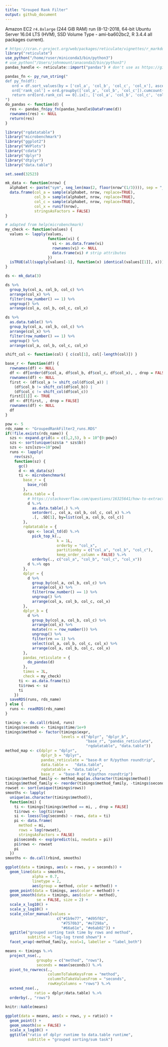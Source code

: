 ```yaml
---
title: "Grouped Rank Filter"
output: github_document
---
```


Amazon EC2 `r4.8xlarge` (244 GiB RAM) run (8-12-2018, 64-bit Ubuntu Server 16.04 LTS (HVM), SSD Volume Type - ami-ba602bc2, R 3.4.4 all packages current).


```r
# https://cran.r-project.org/web/packages/reticulate/vignettes/r_markdown.html
library("reticulate")
use_python("/home/ruser/miniconda3/bin/python3")
# use_python("/Users/johnmount/anaconda3/bin/python3")
pandas_handle <- reticulate::import("pandas") # don't use as https://github.com/rstudio/reticulate/issues/319

pandas_fn <- py_run_string("
def py_fn(df):
   ord = df.sort_values(by = ['col_a', 'col_b', 'col_c', 'col_x'], ascending = [True, True, True, True])
   ord['rank_col'] = ord.groupby(['col_a', 'col_b', 'col_c']).cumcount()
   return ord[ord.rank_col == 0].ix[:, ['col_a', 'col_b', 'col_c', 'col_x']]
")
do_pandas <- function(d) {
  res <- pandas_fn$py_fn(pandas_handle$DataFrame(d))
  rownames(res) <- NULL
  return(res)
}
```


```r
library("rqdatatable")
library("microbenchmark")
library("ggplot2")
library("WVPlots")
library("cdata")
library("dplyr")
library("dtplyr")
library("data.table")

set.seed(32523)

mk_data <- function(nrow) {
  alphabet <- paste("sym", seq_len(max(2, floor(nrow^(1/3)))), sep = "_")
  data.frame(col_a = sample(alphabet, nrow, replace=TRUE),
             col_b = sample(alphabet, nrow, replace=TRUE),
             col_c = sample(alphabet, nrow, replace=TRUE),
             col_x = runif(nrow),
             stringsAsFactors = FALSE)
}
```


```r
# adapted from help(microbenchmark)
my_check <- function(values) {
  values <- lapply(values,
                   function(vi) {
                     vi <- as.data.frame(vi)
                     rownames(vi) <- NULL
                     data.frame(vi) # strip attributes
                   })
  isTRUE(all(sapply(values[-1], function(x) identical(values[[1]], x))))
}
```

```r
ds <- mk_data(3)

ds %>%  
  group_by(col_a, col_b, col_c) %>% 
  arrange(col_x) %>% 
  filter(row_number() == 1) %>%
  ungroup() %>%
  arrange(col_a, col_b, col_c, col_x)

ds %>%  
  as.data.table() %>%
  group_by(col_a, col_b, col_c) %>% 
  arrange(col_x) %>% 
  filter(row_number() == 1) %>%
  ungroup() %>%
  arrange(col_a, col_b, col_c, col_x)
```

```r
shift_col <- function(col) { c(col[1], col[-length(col)]) }

base_r <- function(df) {
  rownames(df) <- NULL
  df <- df[order(df$col_a, df$col_b, df$col_c, df$col_x), , drop = FALSE]
  rownames(df) <- NULL
  first <- (df$col_a != shift_col(df$col_a)) | 
    (df$col_b != shift_col(df$col_b)) | 
    (df$col_c != shift_col(df$col_c))
  first[[1]] <- TRUE
  df <- df[first, , drop = FALSE]
  rownames(df) <- NULL
  df
}
```



```r
pow <- 5
rds_name <- "GroupedRankFilter2_runs.RDS"
if(!file.exists(rds_name)) {
  szs <- expand.grid(a = c(1,2,5), b = 10^{0:pow}) 
  szs <- sort(unique(szs$a * szs$b))
  szs <- szs[szs<=10^pow]
  runs <- lapply(
    rev(szs),
    function(sz) {
      gc()
      d <- mk_data(sz)
      ti <- microbenchmark(
        base_r = {
          base_r(d)
        },
        data.table = { 
          # https://stackoverflow.com/questions/16325641/how-to-extract-the-first-n-rows-per-group
          d %.>% 
            as.data.table(.) %.>% 
            setorder(., col_a, col_b, col_c, col_x) %.>%
            .[, .SD[1], by=list(col_a, col_b, col_c)] 
        },
        rqdatatable = { 
          ops <- local_td(d) %.>%
            pick_top_k(., 
                       k = 1L,
                       orderby = "col_x",
                       partitionby = c("col_a", "col_b", "col_c"),
                       keep_order_column = FALSE) %.>%
            orderby(., c("col_a", "col_b", "col_c", "col_x"))
          d %.>% ops
        },
        dplyr = {
          d %>% 
            group_by(col_a, col_b, col_c) %>% 
            arrange(col_x) %>% 
            filter(row_number() == 1) %>%
            ungroup() %>%
            arrange(col_a, col_b, col_c, col_x)
        },
        dplyr_b = {
          d %>% 
            group_by(col_a, col_b, col_c) %>% 
            arrange(col_x) %>% 
            mutate(rn = row_number()) %>%
            ungroup() %>%
            filter(rn == 1) %>%
            select(col_a, col_b, col_c, col_x) %>%
            arrange(col_a, col_b, col_c, col_x)
        },
        pandas_reticulate = {
          do_pandas(d)
        },
        times = 3L,
        check = my_check)
      ti <- as.data.frame(ti)
      ti$rows <- sz
      ti
    })
  saveRDS(runs, rds_name)
} else {
  runs <- readRDS(rds_name)
}
```



```r
timings <- do.call(rbind, runs)
timings$seconds <- timings$time/1e+9
timings$method <- factor(timings$expr,
                         levels = c("dplyr", "dplyr_b",
                                    "base_r", "pandas_reticulate",
                                    "rqdatatable", "data.table"))
method_map <- c(dplyr = "dplyr", 
                dplyr_b = "dplyr",
                pandas_reticulate = "base-R or R/python roundtrip",
                data.table =   "data.table",
                rqdatatable = "data.table",   
                base_r  = "base-R or R/python roundtrip")
timings$method_family <- method_map[as.character(timings$method)]
timings$method_family <- reorder(timings$method_family, -timings$seconds)
rowset <- sort(unique(timings$rows))
smooths <- lapply(
  unique(as.character(timings$method)),
  function(mi) {
    ti <- timings[timings$method == mi, , drop = FALSE]
    ti$rows <- log(ti$rows)
    si <- loess(log(seconds) ~ rows, data = ti)
    pi <- data.frame(
      method = mi,
      rows = log(rowset),
      stringsAsFactors = FALSE)
    pi$seconds <- exp(predict(si, newdata = pi))
    pi$rows <- rowset
    pi
  })
smooths <- do.call(rbind, smooths)

ggplot(data = timings, aes(x = rows, y = seconds)) +
  geom_line(data = smooths,
            alpha = 0.7,
            linetype = 2,
            aes(group = method, color = method)) +
  geom_point(data = timings, aes(color = method)) + 
  geom_smooth(data = timings, aes(color = method),
              se = FALSE, size = 2) +
  scale_x_log10() +
  scale_y_log10() +
  scale_color_manual(values = 
                       c("#1b9e77", "#d95f02",
                         "#7570b3", "#e7298a",
                         "#66a61e", "#e6ab02")) +
  ggtitle("grouped sorting task time by rows and method",
          subtitle = "log-log trend shown") +
  facet_wrap(~method_family, ncol=1, labeller = "label_both")

means <- timings %.>%
  project_nse(., 
              groupby = c("method", "rows"), 
              seconds = mean(seconds)) %.>%
  pivot_to_rowrecs(., 
                   columnToTakeKeysFrom = "method",
                   columnToTakeValuesFrom = "seconds",
                   rowKeyColumns = "rows") %.>%
  extend_nse(., 
             ratio = dplyr/data.table) %.>%
  orderby(., "rows")

knitr::kable(means)
  
ggplot(data = means, aes(x = rows, y = ratio)) +
  geom_point() + 
  geom_smooth(se = FALSE) +
  scale_x_log10() + 
  ggtitle("ratio of dplyr runtime to data.table runtime",
          subtitle = "grouped sorting/sum task")
```



